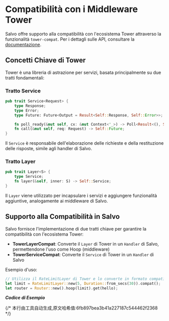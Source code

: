 # Compatibilità con i Middleware Tower


Salvo offre supporto alla compatibilità con l'ecosistema Tower attraverso la funzionalità `tower-compat`. Per i dettagli sulle API, consultare la [documentazione](https://docs.rs/salvo_extra/latest/salvo_extra/tower_compat/index.html).

## Concetti Chiave di Tower

Tower è una libreria di astrazione per servizi, basata principalmente su due tratti fondamentali:

### Tratto Service

```rust
pub trait Service<Request> {
    type Response;
    type Error;
    type Future: Future<Output = Result<Self::Response, Self::Error>>;

    fn poll_ready(&mut self, cx: &mut Context<'_>) -> Poll<Result<(), Self::Error>>;
    fn call(&mut self, req: Request) -> Self::Future;
}
```

Il `Service` è responsabile dell'elaborazione delle richieste e della restituzione delle risposte, simile agli handler di Salvo.

### Tratto Layer

```rust
pub trait Layer<S> {
    type Service;
    fn layer(&self, inner: S) -> Self::Service;
}
```

Il `Layer` viene utilizzato per incapsulare i servizi e aggiungere funzionalità aggiuntive, analogamente ai middleware di Salvo.

## Supporto alla Compatibilità in Salvo

Salvo fornisce l'implementazione di due tratti chiave per garantire la compatibilità con l'ecosistema Tower:

- **TowerLayerCompat**: Converte il `Layer` di Tower in un `Handler` di Salvo, permettendone l'uso come Hoop (middleware)
- **TowerServiceCompat**: Converte il `Service` di Tower in un `Handler` di Salvo

Esempio d'uso:
```rust
// Utilizza il RateLimitLayer di Tower e lo converte in formato compatibile con Salvo tramite il metodo compat()
let limit = RateLimitLayer::new(5, Duration::from_secs(30)).compat();
let router = Router::new().hoop(limit).get(hello);
```

_**Codice di Esempio**_

<Tabs>
<Tab label="main.rs">
<WithTowerMainCode/>
</Tab>
<Tab label="Cargo.toml">
<WithTowerCargoCode/>
</Tab>
</Tabs>
{/* 本行由工具自动生成,原文哈希值:6fb897bea3b41a227187c544462f2368 */}